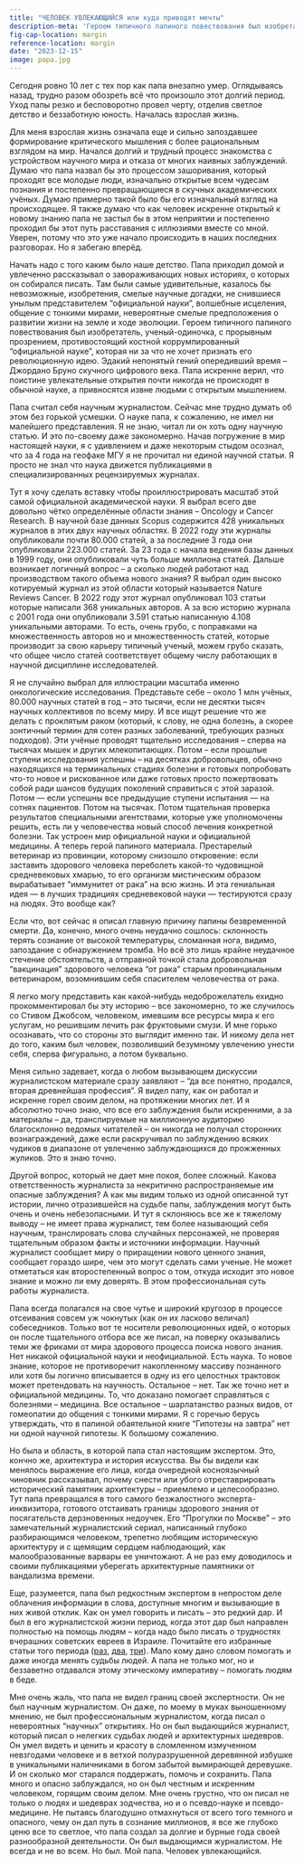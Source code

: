 ```yaml
---
title: "ЧЕЛОВЕК УВЛЕКАЮЩИЙСЯ или куда приводят мечты"
description-meta: 'Героем типичного папиного повествования был изобретатель, ученый-одиночка, с прорывным прозрением, противостоящий костной коррумпированный “официальной науке”, которая ни за что не хочет признать его революционную идею'
fig-cap-location: margin
reference-location: margin
date: "2023-12-15"
image: papa.jpg
---
```


Сегодня ровно 10 лет с тех пор как папа внезапно умер. Оглядываясь назад, трудно разом обозреть всё что произошло этот долгий период. Уход папы резко и бесповоротно провел черту, отделив светлое детство и беззаботную юность. Началась взрослая жизнь.

Для меня взрослая жизнь означала еще и сильно запоздавшее формирование критического мышления с более рациональным взглядом на мир.  Начался долгий и трудный процесс знакомства с устройством научного мира и отказа от многих наивных заблуждений. Думаю что папа назвал бы это процессом зашоривания, который проходят все молодые люди, изначально открытые всем чудесам познания и постепенно превращающиеся в скучных академических учёных. Думаю примерно такой было бы его изначальный взгляд на происходящее. Я также думаю что как человек искренне открытый к новому знанию папа не застыл бы в этом неприятии и постепенно проходил бы этот путь расставания с иллюзиями вместе со мной. Уверен, потому что это уже начало происходить в наших последних разговорах. Но я забегаю вперёд.

Начать надо с того каким было наше детство. Папа приходил домой и увлеченно рассказывал о завораживающих новых историях, о которых он собирался писать. Там были самые удивительные, казалось бы невозможные, изобретения, смелые научные догадки, не снившиеся унылым представителем “официальной науки”, волшебные исцеления, общение с тонкими мирами, невероятные смелые предположения о развитии жизни на земле и ходе эволюции. Героем типичного папиного повествования был изобретатель, ученый-одиночка, с прорывным прозрением, противостоящий костной коррумпированный “официальной науке”, которая ни за что не хочет признать его революционную идею. Эдакий непонятый гений опередивший время – Джордано Бруно скучного цифрового века. Папа искренне верил, что поистине увлекательные открытия почти никогда не происходят в обычной науке, а привносятся извне людьми с открытым мышлением.

Папа считал себя научным журналистом. Сейчас мне трудно думать об этом без горькой усмешки. О науке папа, к сожалению, не имел ни малейшего представления. Я не знаю, читал ли он хоть одну научную статью. И это по-своему даже закономерно. Начав погружение в мир настоящей науки, я с удивлением и даже некоторым стыдом осознал, что за 4 года на геофаке МГУ я не прочитал ни единой научной статьи. Я просто не знал что наука движется публикациями в специализированных рецензируемых журналах.

Тут я хочу сделать вставку чтобы проиллюстрировать масштаб этой самой официальной академической науки. Я выбрал всего две довольно чётко определённые области знания – Oncology и Cancer Research. В научной базе данных Scopus содержится 428 уникальных журналов в этих двух научных областях. В 2022 году эти журналы опубликовали почти 80.000 статей, а за последние 3 года они опубликовали 223.000 статей. За 23 года с начала ведения базы данных в 1999 году, они опубликовали чуть больше миллиона статей. Дальше возникает логичный вопрос – а сколько людей работают над производством такого объема нового знания? Я выбрал один высоко котируемый журнал из этой области который называется Nature Reviews Cancer. В 2022 году этот журнал опубликовал 103 статьи которые написали 368 уникальных авторов. А за всю историю журнала с 2001 года они опубликовали 3.591 статью написанную 4.108 уникальными авторами. То есть, очень грубо, с поправками на множественность авторов но и множественность статей, которые производит за свою карьеру типичный ученый, можем грубо сказать, что общее число статей соответствует общему числу работающих в научной дисциплине исследователей.

Я не случайно выбрал для иллюстрации масштаба именно онкологические исследования. Представьте себе – около 1 млн учёных, 80.000 научных статей в год – это тысячи, если не десятки тысяч научных коллективов по всему миру. И все ищут решение что же делать с проклятым раком (который, к слову, не одна болезнь, а скорее зонтичный термин для сотен разных заболеваний, требующих разных подходов). Эти учёные проводят тщательно исследования – сперва на тысячах мышек и других млекопитающих. Потом – если прошлые ступени исследования успешны – на десятках добровольцев, обычно находящихся на терминальных стадиях болезни и готовых попробовать что-то новое и рискованное или даже готовых просто пожертвовать собой ради шансов будущих поколений справиться с этой заразой. Потом — если успешны все предыдущие ступени испытания — на сотнях пациентов. Потом на тысячах. Потом тщательная проверка результатов специальными агентствами, которые уже уполномочены решить, есть ли у человечества новый способ лечения конкретной болезни. Так устроен мир официальной науки и официальной медицины. А теперь герой папиного материала. Престарелый ветеринар из провинции, которому снизошло откровение: если заставить здорового человека переболеть какой-то чудовищной средневековых хмарью, то его организм мистическим образом вырабатывает “иммунитет от рака” на всю жизнь. И эта гениальная идея — в лучших традициях средневековой науки — тестируются сразу на людях. Это вообще как? 

Если что, вот сейчас я описал главную причину папины безвременной смерти. Да, конечно, много очень неудачно сошлось: склонность терять сознание от высокой температуры, сломанная нога, видимо, запоздание с обнаружением тромба. Но всё это лишь крайне неудачное стечение обстоятельств, а отправной точкой стала добровольная “вакцинация” здорового человека “от рака” старым провинциальным ветеринаром, возомнившим себя спасителем человечества от рака.

Я легко могу представить как какой-нибудь недоброжелатель ехидно прокомментировал бы эту историю – все закономерно, то же случилось со Стивом Джобсом, человеком, имевшим все ресурсы мира к его услугам, но решившим лечить рак фруктовыми смузи. И мне горько осознавать, что со стороны это выглядит именно так. И никому дела нет до того, каким был человек, позволивший безумному увлечению унести себя, сперва фигурально, а потом буквально. 

Меня сильно задевает, когда о любом вызывающем дискуссии журналистском материале сразу заявляют – “да все понятно, продался, вторая древнейшая профессия”. Я видел папу, как он работал и искренне горел своим делом, на протяжении многих лет. И я абсолютно точно знаю, что все его заблуждения были искренними, а за материалы – да, транслируемые на миллионную аудиторию благосклонно ведомых читателей – он никогда не получал сторонних вознаграждений, даже если раскручивал по заблуждению всяких чудиков в диапазоне от увлеченно заблуждающихся до прожженных жуликов. Это я знаю точно. 

Другой вопрос, который не дает мне покоя, более сложный. Какова ответственность журналиста за некритично распространяемые им опасные заблуждения? А как мы видим только из одной описанной тут истории, лично отразившейся на судьбе папы, заблуждения могут быть очень и очень небезопасными. И тут я склоняюсь все же к тяжелому выводу – не имеет права журналист, тем более называющий себя научным, транслировать слова случайных персонажей, не проверяя тщательным образом факты и источники информации. Научный журналист сообщает миру о приращении нового ценного знания, сообщает гораздо шире, чем это могут сделать сами ученые. Не может отметаться как второстепенный вопрос о том, откуда исходит это новое знание и можно ли ему доверять. В этом профессиональная суть работы журналиста. 

Папа всегда полагался на свое чутье и широкий кругозор в процессе отсеивания совсем уж чокнутых (как он их ласково величал) собеседников. Только вот те носители революционных идей, о которых он после тщательного отбора все же писал, на поверку оказывались теми же фриками от мира здорового процесса поиска нового знания. Нет никакой официальной науки и неофициальной. Есть наука. То новое знание, которое не противоречит накопленному массиву познанного или хотя бы логично вписывается в одну из его целостных трактовок может претендовать на научность. Остальное – нет. Так же точно нет и официальной медицины. То, что доказано помогает справляться с болезнями – медицина. Все остальное – шарлатанство разных видов, от гомеопатии до общения с тонкими мирами. Я с горечью берусь утверждать, что в папиной обаятельной книге “Гипотезы на завтра” нет ни одной научной гипотезы. К большому сожалению. 

Но была и область, в которой папа стал настоящим экспертом. Это, кончно же, архитектура и история искусства. Вы бы видели как менялось выражение его лица, когда  очередной косноязычный чиновник рассказывал, почему снести или убого отреставрировать исторический памятник архитектуры – приемлемо и целесообразно. Тут папа превращался в того самого безжалостного эксперта-инквизитора, готового отстаивать границы здорового знания от посягательств дерзновенных недоучек. Его “Прогулки по Москве” – это замечательный журналистский сериал, написанный глубоко разбирающимся человеком, трепетно любящим историческую архитектуру и с щемящим сердцем наблюдающий, как малообразованные варвары ее уничтожают. А не раз ему доводилось и своими публикациями уберегать  архитектурные памятники от вандализма времени. 

Еще, разумеется, папа был редкостным экспертом в непростом деле облачения информации в слова, доступные многим и вызывающие в них живой отклик. Как он умел говорить и писать – это редкий дар. И был в его журналистской жизни период, когда этот дар был направлен полностью на помощь людям – когда надо было писать о трудностях вчерашних советских евреев в Израиле. Почитайте его избранные статьи того периода ([раз][one], [два][two], [три][three]). Мало кому дано словом помогать и даже иногда менять судьбы людей. А папа не только мог, но и беззаветно отдавался этому этическому императиву – помогать людям в беде. 

[one]: https://savelyyy.blogspot.com/2014/02/03111992.html
[two]: https://savelyyy.blogspot.com/2014/02/20-1993.html
[three]: https://savelyyy.blogspot.com/2014/02/03021993.html

Мне очень жаль, что папа не видел границ своей экспертности. Он не был научным журналистом. Он даже, по моему в муках выношенному мнению, не был профессиональным журналистом, когда писал о невероятных “научных” открытиях. Но он был выдающийся журналист, который писал о нелегких судьбах людей и архитектурных шедевров. Он умел видеть и ценить и красоту в сломленном измученном невзгодами человеке и в ветхой полуразрушенной деревянной избушке в уникальными наличниками в богом забытой вымирающей деревушке. И он сколько мог старался поддержать, помочь и сохранить. Папа много и опасно заблуждался, но он был честным и искренним человеком, горящим своим делом. Мне очень грустно, что он писал не только о людях и шедеврах зодчества, но и о псевдо-науке и псевдо-медицине. Не пытаясь благодушно отмахнуться от всего того темного и опасного, чему он дал путь в сознание миллионов, я все же глубоко ценю все то светлое, что папа создал за долгие и бурные года своей разнообразной деятельности. Он был выдающимся журналистом. Не всегда и не во всем. Но был. Мой папа. Человек увлекающийся.
